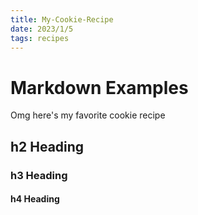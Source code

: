 ```yaml
---
title: My-Cookie-Recipe
date: 2023/1/5
tags: recipes
---
```

# Markdown Examples

Omg here's my favorite cookie recipe

## h2 Heading

### h3 Heading

#### h4 Heading